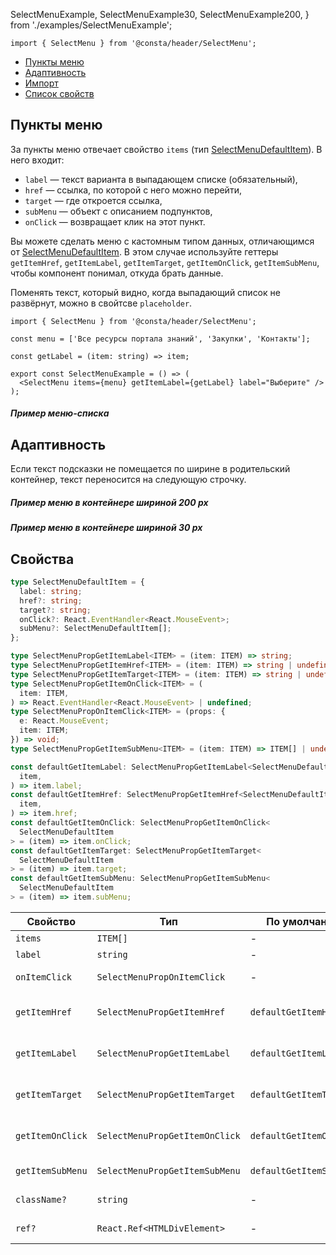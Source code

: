   SelectMenuExample,
  SelectMenuExample30,
  SelectMenuExample200,
} from './examples/SelectMenuExample';

```tsx
import { SelectMenu } from '@consta/header/SelectMenu';
```

<MdxMenu>

- [Пункты меню](#пункты-меню)
- [Адаптивность](#адаптивность)
- [Импорт](#импорт)
- [Список свойств](#свойства)

</MdxMenu>

## Пункты меню

За пункты меню отвечает свойство `items` (тип [SelectMenuDefaultItem](#свойства)). В него входит:

- `label` — текст варианта в выпадающем списке (обязательный),
- `href` — ссылка, по которой с него можно перейти,
- `target` — где откроется ссылка,
- `subMenu` — объект с описанием подпунктов,
- `onClick` — возвращает клик на этот пункт.

Вы можете сделать меню с кастомным типом данных, отличающимся от [SelectMenuDefaultItem](#свойства).
В этом случае используйте геттеры
`getItemHref`, `getItemLabel`, `getItemTarget`, `getItemOnClick`, `getItemSubMenu`,
чтобы компонент понимал, откуда брать данные.

Поменять текст, который видно, когда выпадающий список не развёрнут, можно в свойтсве `placeholder`.

```tsx
import { SelectMenu } from '@consta/header/SelectMenu';

const menu = ['Все ресурсы портала знаний', 'Закупки', 'Контакты'];

const getLabel = (item: string) => item;

export const SelectMenuExample = () => (
  <SelectMenu items={menu} getItemLabel={getLabel} label="Выберите" />
);
```

##### Пример меню-списка

<SelectMenuExample />

## Адаптивность

Если текст подсказки не помещается по ширине в родительский контейнер, текст переносится на следующую строчку.

##### Пример меню в контейнере шириной 200 px

<SelectMenuExample200 />

##### Пример меню в контейнере шириной 30 px

<SelectMenuExample30 />

## Свойства

```ts
type SelectMenuDefaultItem = {
  label: string;
  href?: string;
  target?: string;
  onClick?: React.EventHandler<React.MouseEvent>;
  subMenu?: SelectMenuDefaultItem[];
};

type SelectMenuPropGetItemLabel<ITEM> = (item: ITEM) => string;
type SelectMenuPropGetItemHref<ITEM> = (item: ITEM) => string | undefined;
type SelectMenuPropGetItemTarget<ITEM> = (item: ITEM) => string | undefined;
type SelectMenuPropGetItemOnClick<ITEM> = (
  item: ITEM,
) => React.EventHandler<React.MouseEvent> | undefined;
type SelectMenuPropOnItemClick<ITEM> = (props: {
  e: React.MouseEvent;
  item: ITEM;
}) => void;
type SelectMenuPropGetItemSubMenu<ITEM> = (item: ITEM) => ITEM[] | undefined;

const defaultGetItemLabel: SelectMenuPropGetItemLabel<SelectMenuDefaultItem> = (
  item,
) => item.label;
const defaultGetItemHref: SelectMenuPropGetItemHref<SelectMenuDefaultItem> = (
  item,
) => item.href;
const defaultGetItemOnClick: SelectMenuPropGetItemOnClick<
  SelectMenuDefaultItem
> = (item) => item.onClick;
const defaultGetItemTarget: SelectMenuPropGetItemTarget<
  SelectMenuDefaultItem
> = (item) => item.target;
const defaultGetItemSubMenu: SelectMenuPropGetItemSubMenu<
  SelectMenuDefaultItem
> = (item) => item.subMenu;
```

| Свойство         | Тип                            | По умолчанию            | Описание                                       |
| ---------------- | ------------------------------ | ----------------------- | ---------------------------------------------- |
| `items`          | `ITEM[]`                       | -                       | Элементы                                       |
| `label`          | `string`                       | -                       | Надпись                                        |
| `onItemClick`    | `SelectMenuPropOnItemClick`    | -                       | Функция клика по элементу                      |
| `getItemHref`    | `SelectMenuPropGetItemHref`    | `defaultGetItemHref`    | Функция для определения `href` элемента        |
| `getItemLabel`   | `SelectMenuPropGetItemLabel`   | `defaultGetItemLabel`   | Функция для определения заголовка элемента     |
| `getItemTarget`  | `SelectMenuPropGetItemTarget`  | `defaultGetItemTarget`  | Функция для определения `target` элемента      |
| `getItemOnClick` | `SelectMenuPropGetItemOnClick` | `defaultGetItemOnClick` | Функция для определения функции клика элемента |
| `getItemSubMenu` | `SelectMenuPropGetItemSubMenu` | `defaultGetItemSubMenu` | Функция для определения подменю                |
| `className?`     | `string`                       | -                       | Дополнительный CSS-класс                       |
| `ref?`           | `React.Ref<HTMLDivElement>`    | -                       | Ссылка на корневой DOM-элемент                 |

